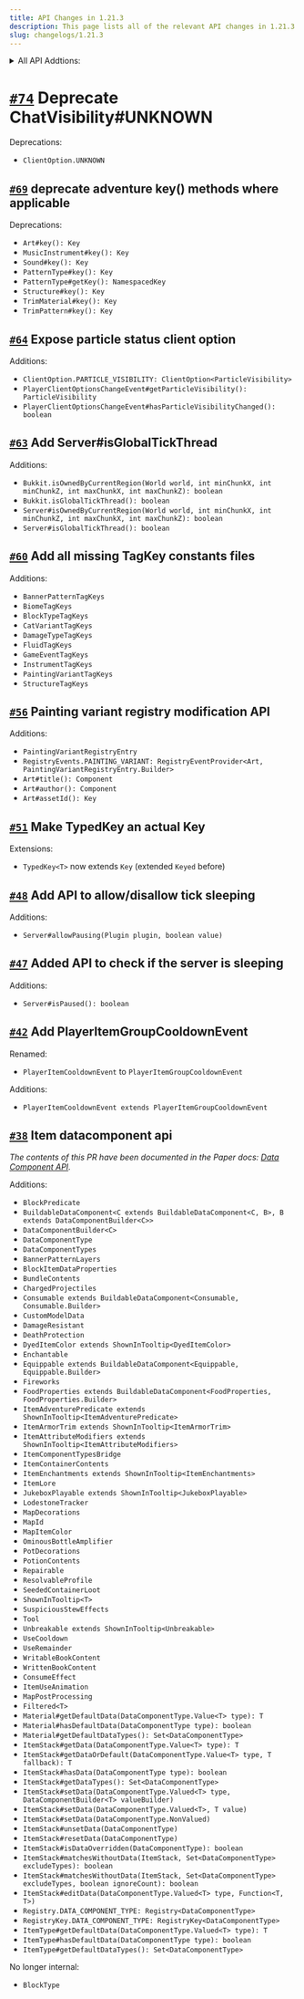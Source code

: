 ```yaml
---
title: API Changes in 1.21.3
description: This page lists all of the relevant API changes in 1.21.3
slug: changelogs/1.21.3
---
```


<details>
    <summary>All API Addtions:</summary>
    - `Art#title(): Component`
    - `Art#author(): Component`
    - `Art#assetId(): Key`
    - `Bukkit.isOwnedByCurrentRegion(World world, int minChunkX, int minChunkZ, int maxChunkX, int maxChunkZ): boolean`
    - `Bukkit.isGlobalTickThread(): boolean`
    - `BannerPatternTagKeys`
    - `BiomeTagKeys`
    - `BlockTypeTagKeys`
    - `BlockPredicate`
    - `BuildableDataComponent<C extends BuildableDataComponent<C, B>, B extends DataComponentBuilder<C>>`
    - `BannerPatternLayers`
    - `BlockItemDataProperties`
    - `BundleContents`
    - `ClientOption.PARTICLE_VISIBILITY: ClientOption<ParticleVisibility>`
    - `CatVariantTagKeys`
    - `ChargedProjectiles`
    - `Consumable extends BuildableDataComponent<Consumable, Consumable.Builder>`
    - `CustomModelData`
    - `ConsumeEffect`
    - `DamageTypeTagKeys`
    - `DataComponentBuilder<C>`
    - `DataComponentType`
    - `DataComponentTypes`
    - `DamageResistant`
    - `DeathProtection`
    - `DyedItemColor extends ShownInTooltip<DyedItemColor>`
    - `Enchantable`
    - `Equippable extends BuildableDataComponent<Equippable, Equippable.Builder>`
    - `FluidTagKeys`
    - `Fireworks`
    - `FoodProperties extends BuildableDataComponent<FoodProperties, FoodProperties.Builder>`
    - `Filtered<T>`
    - `GameEventTagKeys`
    - `InstrumentTagKeys`
    - `ItemAdventurePredicate extends ShownInTooltip<ItemAdventurePredicate>`
    - `ItemArmorTrim extends ShownInTooltip<ItemArmorTrim>`
    - `ItemAttributeModifiers extends ShownInTooltip<ItemAttributeModifiers>`
    - `ItemComponentTypesBridge`
    - `ItemContainerContents`
    - `ItemEnchantments extends ShownInTooltip<ItemEnchantments>`
    - `ItemLore`
    - `ItemUseAnimation`
    - `ItemStack#getData(DataComponentType.Value<T> type): T`
    - `ItemStack#getDataOrDefault(DataComponentType.Value<T> type, T fallback): T`
    - `ItemStack#hasData(DataComponentType type): boolean`
    - `ItemStack#getDataTypes(): Set<DataComponentType>`
    - `ItemStack#setData(DataComponentType.Valued<T> type, DataComponentBuilder<T> valueBuilder)`
    - `ItemStack#setData(DataComponentType.Valued<T>, T value)`
    - `ItemStack#setData(DataComponentType.NonValued)`
    - `ItemStack#unsetData(DataComponentType)`
    - `ItemStack#resetData(DataComponentType)`
    - `ItemStack#isDataOverridden(DataComponentType): boolean`
    - `ItemStack#matchesWithoutData(ItemStack, Set<DataComponentType> excludeTypes): boolean`
    - `ItemStack#matchesWithoutData(ItemStack, Set<DataComponentType> excludeTypes, boolean ignoreCount): boolean`
    - `ItemStack#editData(DataComponentType.Valued<T> type, Function<T, T>)`
    - `ItemType#getDefaultData(DataComponentType.Valued<T> type): T`
    - `ItemType#hasDefaultData(DataComponentType type): boolean`
    - `ItemType#getDefaultDataTypes(): Set<DataComponentType>`
    - `JukeboxPlayable extends ShownInTooltip<JukeboxPlayable>`
    - `LodestoneTracker`
    - `MapDecorations`
    - `MapId`
    - `MapItemColor`
    - `MapPostProcessing`
    - `Material#getDefaultData(DataComponentType.Value<T> type): T`
    - `Material#hasDefaultData(DataComponentType type): boolean`
    - `Material#getDefaultDataTypes(): Set<DataComponentType>`
    - `OminousBottleAmplifier`
    - `PlayerClientOptionsChangeEvent#getParticleVisibility(): ParticleVisibility`
    - `PlayerClientOptionsChangeEvent#hasParticleVisibilityChanged(): boolean`
    - `PaintingVariantTagKeys`
    - `PaintingVariantRegistryEntry`
    - `PlayerItemCooldownEvent extends PlayerItemGroupCooldownEvent`
    - `PotDecorations`
    - `PotionContents`
    - `RegistryEvents.PAINTING_VARIANT: RegistryEventProvider<Art, PaintingVariantRegistryEntry.Builder>`
    - `Repairable`
    - `ResolvableProfile`
    - `Registry.DATA_COMPONENT_TYPE: Registry<DataComponentType>`
    - `RegistryKey.DATA_COMPONENT_TYPE: RegistryKey<DataComponentType>`
    - `Server#isOwnedByCurrentRegion(World world, int minChunkX, int minChunkZ, int maxChunkX, int maxChunkZ): boolean`
    - `Server#isGlobalTickThread(): boolean`
    - `StructureTagKeys`
    - `Server#allowPausing(Plugin plugin, boolean value)`
    - `Server#isPaused(): boolean`
    - `SeededContainerLoot`
    - `ShownInTooltip<T>`
    - `SuspiciousStewEffects`
    - `Tool`
    - `Unbreakable extends ShownInTooltip<Unbreakable>`
    - `UseCooldown`
    - `UseRemainder`
    - `WritableBookContent`
    - `WrittenBookContent`
</details>

# [`#74`](https://github.com/PaperMC/Paper/pull/11683) Deprecate ChatVisibility#UNKNOWN
Deprecations:
- `ClientOption.UNKNOWN`

## [`#69`](https://github.com/PaperMC/Paper-Archive/commit/5f6a79668c98f9b3feffc83705a462766536b238) deprecate adventure key() methods where applicable
Deprecations:
- `Art#key(): Key`
- `MusicInstrument#key(): Key`
- `Sound#key(): Key`
- `PatternType#key(): Key`
- `PatternType#getKey(): NamespacedKey`
- `Structure#key(): Key`
- `TrimMaterial#key(): Key`
- `TrimPattern#key(): Key`

## [`#64`](https://github.com/PaperMC/Paper/pull/11573) Expose particle status client option
Additions:
- `ClientOption.PARTICLE_VISIBILITY: ClientOption<ParticleVisibility>`
- `PlayerClientOptionsChangeEvent#getParticleVisibility(): ParticleVisibility`
- `PlayerClientOptionsChangeEvent#hasParticleVisibilityChanged(): boolean`

## [`#63`](https://github.com/PaperMC/Paper-Archive/commit/4190ee7439204c958e0fb9d013a34233e92fd870) Add Server#isGlobalTickThread
Additions:
- `Bukkit.isOwnedByCurrentRegion(World world, int minChunkX, int minChunkZ, int maxChunkX, int maxChunkZ): boolean`
- `Bukkit.isGlobalTickThread(): boolean`
- `Server#isOwnedByCurrentRegion(World world, int minChunkX, int minChunkZ, int maxChunkX, int maxChunkZ): boolean`
- `Server#isGlobalTickThread(): boolean`

## [`#60`](https://github.com/PaperMC/Paper/pull/11661) Add all missing TagKey constants files
Additions:
- `BannerPatternTagKeys`
- `BiomeTagKeys`
- `BlockTypeTagKeys`
- `CatVariantTagKeys`
- `DamageTypeTagKeys`
- `FluidTagKeys`
- `GameEventTagKeys`
- `InstrumentTagKeys`
- `PaintingVariantTagKeys`
- `StructureTagKeys`

## [`#56`](https://github.com/PaperMC/Paper/pull/11648) Painting variant registry modification API
Additions:
- `PaintingVariantRegistryEntry`
- `RegistryEvents.PAINTING_VARIANT: RegistryEventProvider<Art, PaintingVariantRegistryEntry.Builder>`
- `Art#title(): Component`
- `Art#author(): Component`
- `Art#assetId(): Key`

## [`#51`](https://github.com/PaperMC/Paper/pull/11641) Make TypedKey an actual Key
Extensions:
- `TypedKey<T>` now extends `Key` (extended `Keyed` before)

## [`#48`](https://github.com/PaperMC/paper/issues/11611) Add API to allow/disallow tick sleeping
Additions:
- `Server#allowPausing(Plugin plugin, boolean value)`

## [`#47`](https://github.com/PaperMC/Paper/pull/11605) Added API to check if the server is sleeping
Additions:
- `Server#isPaused(): boolean`

## [`#42`](https://github.com/PaperMC/Paper/pull/11625) Add PlayerItemGroupCooldownEvent
Renamed:
- `PlayerItemCooldownEvent` to `PlayerItemGroupCooldownEvent`

Additions:
- `PlayerItemCooldownEvent extends PlayerItemGroupCooldownEvent`


## [`#38`](https://github.com/PaperMC/Paper/pull/10845) Item datacomponent api
*The contents of this PR have been documented in the Paper docs: [Data Component API](https://docs.papermc.io/paper/dev/data-component-api).*

Additions:
- `BlockPredicate`
- `BuildableDataComponent<C extends BuildableDataComponent<C, B>, B extends DataComponentBuilder<C>>`
- `DataComponentBuilder<C>`
- `DataComponentType`
- `DataComponentTypes`
- `BannerPatternLayers`
- `BlockItemDataProperties`
- `BundleContents`
- `ChargedProjectiles`
- `Consumable extends BuildableDataComponent<Consumable, Consumable.Builder>`
- `CustomModelData`
- `DamageResistant`
- `DeathProtection`
- `DyedItemColor extends ShownInTooltip<DyedItemColor>`
- `Enchantable`
- `Equippable extends BuildableDataComponent<Equippable, Equippable.Builder>`
- `Fireworks`
- `FoodProperties extends BuildableDataComponent<FoodProperties, FoodProperties.Builder>`
- `ItemAdventurePredicate extends ShownInTooltip<ItemAdventurePredicate>`
- `ItemArmorTrim extends ShownInTooltip<ItemArmorTrim>`
- `ItemAttributeModifiers extends ShownInTooltip<ItemAttributeModifiers>`
- `ItemComponentTypesBridge`
- `ItemContainerContents`
- `ItemEnchantments extends ShownInTooltip<ItemEnchantments>`
- `ItemLore`
- `JukeboxPlayable extends ShownInTooltip<JukeboxPlayable>`
- `LodestoneTracker`
- `MapDecorations`
- `MapId`
- `MapItemColor`
- `OminousBottleAmplifier`
- `PotDecorations`
- `PotionContents`
- `Repairable`
- `ResolvableProfile`
- `SeededContainerLoot`
- `ShownInTooltip<T>`
- `SuspiciousStewEffects`
- `Tool`
- `Unbreakable extends ShownInTooltip<Unbreakable>`
- `UseCooldown`
- `UseRemainder`
- `WritableBookContent`
- `WrittenBookContent`
- `ConsumeEffect`
- `ItemUseAnimation`
- `MapPostProcessing`
- `Filtered<T>`
- `Material#getDefaultData(DataComponentType.Value<T> type): T`
- `Material#hasDefaultData(DataComponentType type): boolean`
- `Material#getDefaultDataTypes(): Set<DataComponentType>`
- `ItemStack#getData(DataComponentType.Value<T> type): T`
- `ItemStack#getDataOrDefault(DataComponentType.Value<T> type, T fallback): T`
- `ItemStack#hasData(DataComponentType type): boolean`
- `ItemStack#getDataTypes(): Set<DataComponentType>`
- `ItemStack#setData(DataComponentType.Valued<T> type, DataComponentBuilder<T> valueBuilder)`
- `ItemStack#setData(DataComponentType.Valued<T>, T value)`
- `ItemStack#setData(DataComponentType.NonValued)`
- `ItemStack#unsetData(DataComponentType)`
- `ItemStack#resetData(DataComponentType)`
- `ItemStack#isDataOverridden(DataComponentType): boolean`
- `ItemStack#matchesWithoutData(ItemStack, Set<DataComponentType> excludeTypes): boolean`
- `ItemStack#matchesWithoutData(ItemStack, Set<DataComponentType> excludeTypes, boolean ignoreCount): boolean`
- `ItemStack#editData(DataComponentType.Valued<T> type, Function<T, T>)`
- `Registry.DATA_COMPONENT_TYPE: Registry<DataComponentType>`
- `RegistryKey.DATA_COMPONENT_TYPE: RegistryKey<DataComponentType>`
- `ItemType#getDefaultData(DataComponentType.Valued<T> type): T`
- `ItemType#hasDefaultData(DataComponentType type): boolean`
- `ItemType#getDefaultDataTypes(): Set<DataComponentType>`

No longer internal:
- `BlockType`

